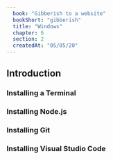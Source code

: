 ```yaml
---
  book: "Gibberish to a website"
  bookShort: "gibberish"
  title: "Windows"
  chapter: 6
  section: 2
  createdAt: "05/05/20"
---
```


## Introduction

### Installing a Terminal

### Installing Node.js

### Installing Git

### Installing Visual Studio Code
